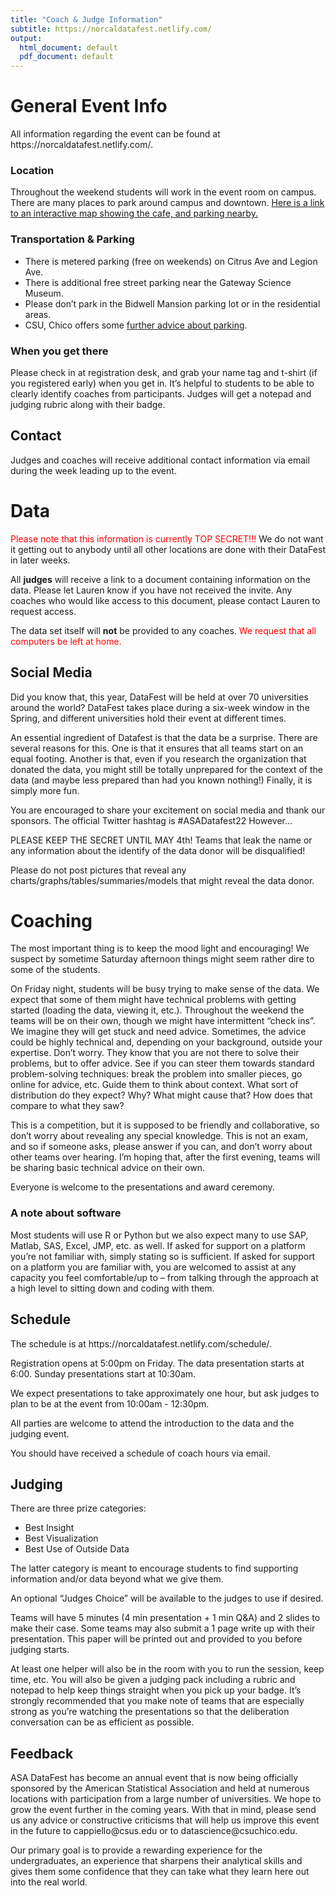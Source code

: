 ```yaml
---
title: "Coach & Judge Information"
subtitle: https://norcaldatafest.netlify.com/
output:
  html_document: default
  pdf_document: default
---
```


# General Event Info 

All information regarding the event can be found at https://norcaldatafest.netlify.com/.

### Location

<!---

Throughout the weekend students will work in the event room on campus. There are many places to park around campus. [Here is a link to an interactive map showing the event location and recommended parking.](https://www.google.com/maps/d/u/0/edit?mid=1T37DrPBRhMhvMuvecZpQqAjh7Ilq63c&usp=sharing) 

--->

Throughout the weekend students will work in the event room on campus. There are many places to park around campus and downtown. [Here is a link to an interactive map showing the cafe, and parking nearby.](https://www.csuchico.edu/maps/campus/?id=1193#!m/316229?ce/0,31642,28505?ct/28506,36245,36247,36246,36473,36472,32703,32116,32115,32092,32068,32015,31198?mc/39.730033800326076,-121.84518098831178?z/17?lvl/0)



### Transportation & Parking

<!---

* Parking Structure I provides the easiest access to Eureka Hall. [Click here for a map.](https://www.google.com/maps/d/u/0/edit?mid=1T37DrPBRhMhvMuvecZpQqAjh7Ilq63c&usp=sharing) 
* Day parking is available for a small fee using the [PayByPhone app](https://www.paybyphone.com/drivers/how-it-works#step2). All student parking spaces double as day-use spaces for visitors.

--->

* There is metered parking (free on weekends) on Citrus Ave and Legion Ave. 
* There is additional free street parking near the Gateway Science Museum. 
* Please don't park in the Bidwell Mansion parking lot or in the residential areas.
* CSU, Chico offers some [further advice about parking](https://www.csuchico.edu/parking/where-to-park/where.shtml).


### When you get there

Please check in at registration desk, and grab your name tag and t-shirt (if you registered early) when you get in. It's helpful to students to be able to clearly identify coaches from participants. Judges will get a notepad and judging rubric along with their badge. 

<!---
# Who is at ASA DataFest @ Sacramento State 2023? 

- 30 participants 
- 8 coaches
- 3 judges

--->

## Contact

<!---

You are also welcome to join the event [Discord server](https://discord.gg/3Y33x6REXC). Your point of contact is Lauren Cappiello. Contact Lauren on Discord or via email at cappiello@csus.edu. Judges and coaches will receive additional contact information via email during the week leading up to the event. 
--->

Judges and coaches will receive additional contact information via email during the week leading up to the event. 


# Data

<span style="color:red">Please note that this information is currently TOP SECRET!!!</span> We do not want it getting out to anybody until all other locations are done with their DataFest in later weeks.

All **judges** will receive a link to a document containing information on the data. Please let Lauren know if you have not received the invite. Any coaches who would like access to this document, please contact Lauren to request access.

The data set itself will **not** be provided to any coaches. <span style="color:red">We request that all computers be left at home.</span>

## Social Media

Did you know that, this year, DataFest will be held at over 70 universities around the world?
DataFest takes place during a six-week window in the Spring, and different universities hold
their event at different times.

An essential ingredient of Datafest is that the data be a surprise. There are several reasons for this. One is that it ensures that all teams start on an equal footing. Another is that, even if you research the organization that donated the data, you might still be totally unprepared for the context of the data (and maybe less prepared than had you known nothing!) Finally, it is simply more fun.

You are encouraged to share your excitement on social media and thank our sponsors. 
The official Twitter hashtag is #ASADatafest22 However...

PLEASE KEEP THE SECRET UNTIL MAY 4th! Teams that leak the name or any information
about the identify of the data donor will be disqualified!

Please do not post pictures that reveal any charts/graphs/tables/summaries/models that might
reveal the data donor.


# Coaching

The most important thing is to keep the mood light and encouraging! We suspect by sometime Saturday afternoon things might seem rather dire to some of the students.

On Friday night, students will be busy trying to make sense of the data. We expect that some of them might have technical problems with getting started (loading the data, viewing it, etc.). Throughout the weekend the teams will be on their own, though we might have intermittent “check ins”. We imagine they will get stuck and need advice. Sometimes, the advice could be highly technical and, depending on your background, outside your expertise. Don't worry. They know that you are not there to solve their problems, but to offer advice. See if you can steer them towards standard problem-solving techniques: break the problem into smaller pieces, go online for advice, etc. Guide them to think about context. What sort of distribution do they expect? Why? What might cause that? How does that compare to what they saw?

This is a competition, but it is supposed to be friendly and collaborative, so don't worry about revealing any special knowledge. This is not an exam, and so if someone asks, please answer if you can, and don't worry about other teams over hearing. I'm hoping that, after the first evening, teams will be sharing basic technical advice on their own.

Everyone is welcome to the presentations and award ceremony.

### A note about software

Most students will use R or Python but we also expect many to use SAP, Matlab, SAS, Excel, JMP, etc. as well. If asked for support on a platform you’re not familiar with, simply stating so is sufficient. If asked for support on a platform you are familiar with, you are welcomed to assist at any capacity you feel comfortable/up to -- from talking through the approach at a high level to sitting down and coding with them.

## Schedule

The schedule is at https://norcaldatafest.netlify.com/schedule/.

Registration opens at 5:00pm on Friday. The data presentation starts at 6:00. Sunday presentations start at 10:30am. 

We expect presentations to take approximately one hour, but ask judges to plan to be at the event from 10:00am - 12:30pm. 

All parties are welcome to attend the introduction to the data and the judging event. 

You should have received a schedule of coach hours via email. 

<!---
A more detailed schedule of coach and coordinator hours is in progress and will be posted and emailed to you prior to the event. 

can be found [in this Google document](https://docs.google.com/spreadsheets/d/1BA_FlTaCEctfSfXAAheNxecT38ykV2_xMJ6Ee92ek0g/edit?usp=sharing). If your schedule is incorrect (or you want to add more hours) please contact Robin directly. 

--->

## Judging

There are three prize categories:

- Best Insight
- Best Visualization
- Best Use of Outside Data

The latter category is meant to encourage students to find supporting information and/or data beyond what we give them.

An optional "Judges Choice" will be available to the judges to use if desired. 

Teams will have 5 minutes (4 min presentation + 1 min Q&A) and 2 slides to make their case. Some teams may also submit a 1 page write up with their presentation. This paper will be printed out and provided to you before judging starts. 

At least one helper will also be in the room with you to run the session, keep time, etc. You will also be given a judging pack including a rubric and notepad to help keep things straight when you pick up your badge. It’s strongly recommended that you make note of teams that are especially strong as you're watching the presentations so that the deliberation conversation can be as efficient as possible.

## Feedback

ASA DataFest has become an annual event that is now being officially sponsored by the American Statistical Association and held at numerous locations with participation from a large number of universities. We hope to grow the event further in the coming years. With that in mind, please send us any advice or constructive criticisms that will help us improve this event in the future to cappiello@csus.edu or to datascience@csuchico.edu. 

Our primary goal is to provide a rewarding experience for the undergraduates, an experience that sharpens their analytical skills and gives them some confidence that they can take what they learn here out into the real world.
